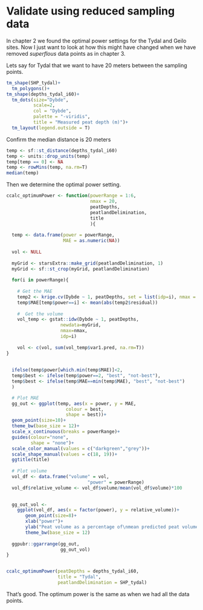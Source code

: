 # Validate using reduced sampling data

In chapter 2 we found the optimal power settings for the Tydal and Geilo sites. Now I just want to look at how this might have changed when we have removed *superflous* data points as in chapter 3.

Lets say for Tydal that we want to have 20 meters between the sampling points.

```r
tm_shape(SHP_tydal)+
  tm_polygons()+
tm_shape(depths_tydal_i60)+
  tm_dots(size="Dybde",
          scale=2,
          col = "Dybde",
          palette = "-viridis",
          title = "Measured peat depth (m)")+
  tm_layout(legend.outside = T)
```
Confirm the median distance is 20 meters
```r
temp <- sf::st_distance(depths_tydal_i60) 
temp <- units::drop_units(temp)
temp[temp == 0] <- NA
temp <- rowMins(temp, na.rm=T)
median(temp)
```

Then we determine the optimal power setting.

```r
ccalc_optimumPower <- function(powerRange = 1:6,
                               nmax = 20,
                               peatDepths,
                               peatlandDelimination,
                               title
                               ){
  
  temp <- data.frame(power = powerRange,
                     MAE = as.numeric(NA))
  
  vol <- NULL
  
  myGrid <- starsExtra::make_grid(peatlandDelimination, 1)
  myGrid <- sf::st_crop(myGrid, peatlandDelimination)
  
  for(i in powerRange){
    
    # Get the MAE
    temp2 <- krige.cv(Dybde ~ 1, peatDepths, set = list(idp=i), nmax = nmax)
    temp$MAE[temp$power==i] <- mean(abs(temp2$residual))
    
    #  Get the volume
    vol_temp <- gstat::idw(Dybde ~ 1, peatDepths, 
                    newdata=myGrid, 
                    nmax=nmax, 
                    idp=i)
    
    vol <- c(vol, sum(vol_temp$var1.pred, na.rm=T))
}
  
  
  ifelse(temp$power[which.min(temp$MAE)]<2,
  temp$best <- ifelse(temp$power==2, "best", "not-best"),
  temp$best <- ifelse(temp$MAE==min(temp$MAE), "best", "not-best")
  )

  # Plot MAE
  gg_out <- ggplot(temp, aes(x = power, y = MAE,
                      colour = best,
                      shape = best))+
  geom_point(size=10)+
  theme_bw(base_size = 12)+
  scale_x_continuous(breaks = powerRange)+
  guides(colour="none",
         shape = "none")+
  scale_color_manual(values = c("darkgreen","grey"))+
  scale_shape_manual(values = c(18, 19))+
  ggtitle(title)
  
  # Plot volume
  vol_df <- data.frame("volume" = vol,
                              "power" = powerRange)
  vol_df$relative_volume <- vol_df$volume/mean(vol_df$volume)*100

  
  gg_out_vol <- 
    ggplot(vol_df, aes(x = factor(power), y = relative_volume))+
       geom_point(size=8)+
       xlab("power")+
       ylab("Peat volume as a percentage of\nmean predicted peat volume")+
       theme_bw(base_size = 12)
  
  ggpubr::ggarrange(gg_out,
                    gg_out_vol)
}



```

```r
ccalc_optimumPower(peatDepths = depths_tydal_i60,
                   title = "Tydal",
                   peatlandDelimination = SHP_tydal)
```

That's good. The optimum power is the same as when we had all the data points.
